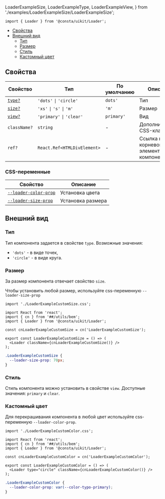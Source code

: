   LoaderExampleSize,
  LoaderExampleType,
  LoaderExampleView,
} from './examples/LoaderExampleSize/LoaderExampleSize';

```tsx
import { Loader } from '@consta/uikit/Loader';
```

<MdxMenu>

- [Свойства](#свойства)
- [Внешний вид](#внешний-вид)
  - [Тип](#тип)
  - [Размер](#размер)
  - [Стиль](#стиль)
  - [Кастомный цвет](#кастомный-цвет)

</MdxMenu>

## Свойства

| Свойство           | Тип                                                        | По умолчанию | Описание                                        |
| ------------------ | ---------------------------------------------------------- | ------------ | ----------------------------------------------- |
| [`type?`](#тип)    | `'dots'` <code>&#124;</code> `'circle'`                    | `dots'`      | Тип                                             |
| [`size?`](#размер) | `'xs'` <code>&#124;</code> `'s'` <code>&#124;</code> `'m'` | `'m'`        | Размер                                          |
| [`view?`](#тип)    | `'primary'` <code>&#124;</code> `'clear'`                  | `primary'`   | Вид                                             |
| `className?`       | `string`                                                   | -            | Дополнительный CSS-класс                        |
| `ref?`             | `React.Ref<HTMLDivElement>`                                | -            | Ссылка на корневой DOM-элемент этого компонента |

### CSS-переменные

| Свойство                                  | Описание          |
| ----------------------------------------- | ----------------- |
| [ `--loader-color-prop`](#кастомный-цвет) | Установка цвета   |
| [`--loader-size-prop`](#размер)           | Установка размера |

## Внешний вид

### Тип

Тип компонента задается в свойстве `type`. Возможные значения:

- `'dots'` - в виде точек,
- `'circle'` - в виде круга.

<LoaderExampleType />

### Размер

За размер компонента отвечает свойство `size`.

<LoaderExampleSize />

Чтобы установить любой размер, используйте css-переменную `--loader-size-prop`

<MdxTabs>

```tsx
import './LoaderExampleCustomSize.css';

import React from 'react';
import { cn } from '##/utils/bem';
import { Loader } from '@consta/uikit/Loader';

const cnLoaderExampleCustomSize = cn('LoaderExampleCustomSize');

export const LoaderExampleCustomSize = () => (
  <Loader className={cnLoaderExampleCustomSize()} />
);
```

```css
.LoaderExampleCustomSize {
  --loader-size-prop: 70px;
}
```

<LoaderExampleCustomSize />

</MdxTabs>

### Стиль

Стиль компонента можно установить в свойстве `view`. Доступные значения: `primary` и `clear`.

<LoaderExampleView />

### Кастомный цвет

Для перекрашивания компонента в любой цвет используйте css-переменную `--loader-color-prop`.

<MdxTabs>

```tsx
import './LoaderExampleCustomColor.css';

import React from 'react';
import { cn } from '##/utils/bem';
import { Loader } from '@consta/uikit/Loader';

const cnLoaderExampleCustomColor = cn('LoaderExampleCustomColor');

export const LoaderExampleCustomColor = () => (
  <Loader type="circle" className={cnLoaderExampleCustomColor()} />
);
```

```css
.LoaderExampleCustomColor {
  --loader-color-prop: var(--color-typo-primary);
}
```

<LoaderExampleCustomColor />

</MdxTabs>

